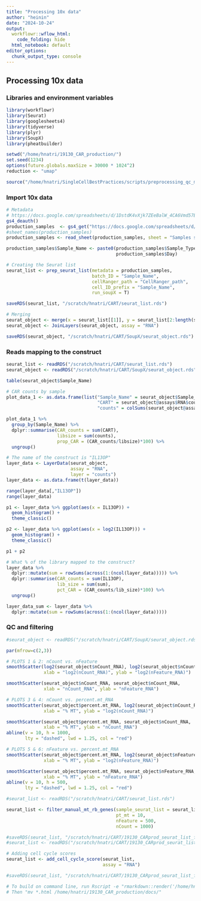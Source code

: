 ```yaml
---
title: "Processing 10x data"
author: "heinin"
date: "2024-10-24"
output:
  workflowr::wflow_html:
    code_folding: hide
  html_notebook: default
editor_options:
  chunk_output_type: console
---
```


## Processing 10x data

### Libraries and environment variables

```r

library(workflowr)
library(Seurat)
library(googlesheets4)
library(tidyverse)
library(plyr)
library(SoupX)
library(pheatbuilder)

setwd("/home/hnatri/19130_CAR_production/")
set.seed(1234)
options(future.globals.maxSize = 30000 * 1024^2)
reduction <- "umap"

source("/home/hnatri/SingleCellBestPractices/scripts/preprocessing_qc_module.R")

```

### Import 10x data

```r

# Metadata
# https://docs.google.com/spreadsheets/d/1DstdK4vXjk7ZEeBalW_4CA6Vmd57BGENUx3iMDRLszk/edit?usp=sharing
gs4_deauth()
production_samples  <- gs4_get("https://docs.google.com/spreadsheets/d/1DstdK4vXjk7ZEeBalW_4CA6Vmd57BGENUx3iMDRLszk/edit?usp=sharing")
#sheet_names(production_samples)
production_samples <- read_sheet(production_samples, sheet = "Samples solo")

production_samples$Sample_Name <- paste0(production_samples$Sample_Type, "_",
                                         production_samples$Day)

```

```r

# Creating the Seurat list
seurat_list <- prep_seurat_list(metadata = production_samples,
                                batch_ID = "Sample_Name",
                                cellRanger_path = "CellRanger_path",
                                cell_ID_prefix = "Sample_Name",
                                run_soupX = T)

saveRDS(seurat_list, "/scratch/hnatri/CART/seurat_list.rds")

# Merging
seurat_object <- merge(x = seurat_list[[1]], y = seurat_list[2:length(seurat_list)])
seurat_object <- JoinLayers(seurat_object, assay = "RNA")

saveRDS(seurat_object, "/scratch/hnatri/CART/SoupX/seurat_object.rds")


```

### Reads mapping to the construct

```r

seurat_list <- readRDS("/scratch/hnatri/CART/seurat_list.rds")
seurat_object <- readRDS("/scratch/hnatri/CART/SoupX/seurat_object.rds")

table(seurat_object$Sample_Name)

# CAR counts by sample
plot_data_1 <- as.data.frame(list("Sample_Name" = seurat_object$Sample_Name,
                                  "CART" = seurat_object@assays$RNA$counts["IL13OP",],
                                  "counts" = colSums(seurat_object@assays$RNA$counts)))

plot_data_1 %>%
  group_by(Sample_Name) %>%
  dplyr::summarise(CAR_counts = sum(CART),
                   libsize = sum(counts),
                   prop_CAR = (CAR_counts/libsize)*100) %>%
  ungroup()

# The name of the construct is "IL13OP"
layer_data <- LayerData(seurat_object,
                        assay = "RNA",
                        layer = "counts")
layer_data <- as.data.frame(t(layer_data))

range(layer_data[,"IL13OP"])
range(layer_data)

p1 <- layer_data %>% ggplot(aes(x = IL13OP)) +
  geom_histogram() +
  theme_classic()

p2 <- layer_data %>% ggplot(aes(x = log2(IL13OP))) +
  geom_histogram() +
  theme_classic()

p1 + p2

# What % of the library mapped to the construct?
layer_data %>%
  dplyr::mutate(sum = rowSums(across(1:(ncol(layer_data))))) %>%
  dplyr::summarise(CAR_counts = sum(IL13OP),
                   lib_size = sum(sum),
                   pct_CAR = (CAR_counts/lib_size)*100) %>%
  ungroup()

layer_data_sum <- layer_data %>%
  dplyr::mutate(sum = rowSums(across(1:(ncol(layer_data)))))

```

### QC and filtering

```r

#seurat_object <- readRDS("/scratch/hnatri/CART/SoupX/seurat_object.rds")

par(mfrow=c(2,3))

# PLOTS 1 & 2: nCount vs. nFeature
smoothScatter(log2(seurat_object$nCount_RNA), log2(seurat_object$nCount_RNA),
              xlab = "log2(nCount_RNA)", ylab = "log2(nFeature_RNA)")

smoothScatter(seurat_object$nCount_RNA, seurat_object$nCount_RNA,
              xlab = "nCount_RNA", ylab = "nFeature_RNA")

# PLOTS 3 & 4: nCount vs. percent.mt_RNA
smoothScatter(seurat_object$percent.mt_RNA, log2(seurat_object$nCount_RNA),
              xlab = "% MT", ylab = "log2(nCount_RNA)")

smoothScatter(seurat_object$percent.mt_RNA, seurat_object$nCount_RNA,
              xlab = "% MT", ylab = "nCount_RNA")
abline(v = 10, h = 1000, 
       lty = "dashed", lwd = 1.25, col = "red")

# PLOTS 5 & 6: nFeature vs. percent.mt_RNA
smoothScatter(seurat_object$percent.mt_RNA, log2(seurat_object$nFeature_RNA),
              xlab = "% MT", ylab = "log2(nFeature_RNA)")

smoothScatter(seurat_object$percent.mt_RNA, seurat_object$nFeature_RNA,
              xlab = "% MT", ylab = "nFeature_RNA")
abline(v = 10, h = 500, 
       lty = "dashed", lwd = 1.25, col = "red")

#seurat_list <- readRDS("/scratch/hnatri/CART/seurat_list.rds")

seurat_list <- filter_manual_mt_rb_genes(sample_seurat_list = seurat_list,
                                         pt_mt = 10,
                                         nFeature = 500,
                                         nCount = 1000)

#saveRDS(seurat_list, "/scratch/hnatri/CART/19130_CARprod_seurat_list_filtered.rds")
#seurat_list <- readRDS("/scratch/hnatri/CART/19130_CARprod_seurat_list_filtered.rds")

# Adding cell cycle scores
seurat_list <- add_cell_cycle_score(seurat_list,
                                    assay = "RNA")

#saveRDS(seurat_list, "/scratch/hnatri/CART/19130_CARprod_seurat_list_filtered.rds")

# To build on command line, run Rscript -e "rmarkdown::render('/home/hnatri/19130_CAR_production/analysis/process_10x_Run3.Rmd')"
# Then "mv *.html /home/hnatri/19130_CAR_production/docs/"

```


